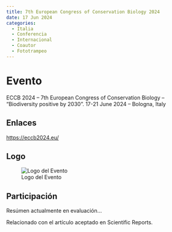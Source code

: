 ```yaml
---
title: 7th European Congress of Conservation Biology 2024
date: 17 Jun 2024
categories:
  - Italia
  - Conferencia
  - Internacional
  - Coautor
  - Fototrampeo
---
```


# Evento 

ECCB 2024 – 7th European Congress of Conservation Biology – “Biodiversity positive by 2030”. 17-21 June 2024 – Bologna, Italy

## Enlaces

<https://eccb2024.eu/>

## Logo

![Logo del Evento](https://eccb2024.eu/wp-content/uploads/2023/04/Logo-ECCB_def_land_fullcol-per-sito-1.png){.preview-image}

## Participación

Resúmen actualmente en evaluación...

Relacionado con el artículo aceptado en Scientific Reports.